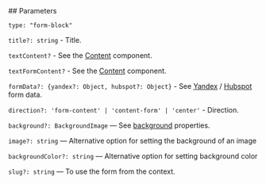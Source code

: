 

<Meta of={FormBlockStories} />
<StoryTemplate>
## Parameters

`type: "form-block"`

`title?: string` - Title.

`textContent?` - See the [Content](?path=/story/components-content--docs&viewMode=docs) component.

`textFormContent?` - See the [Content](?path=/story/components-content--docs&viewMode=docs) component.

`formData?: {yandex?: Object, hubspot?: Object}` - See [Yandex](?path=/story/components-yandexform--docs&viewMode=docs) / [Hubspot](?path=/story/components-hubspotform--docs&viewMode=docs) form data.

`direction?: 'form-content' | 'content-form' | 'center'` - Direction.

`background?: BackgroundImage` — See [background](?path=/story/components-pics-video-datalens-backgroundimage--docs&viewMode=docs) properties.

`image?: string` — Alternative option for setting the background of an image

`backgroundColor?: string` — Alternative option for setting background color

`slug?: string` — To use the form from the context.

</StoryTemplate>
